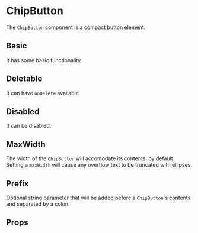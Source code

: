 
<Meta component={ChipButton} title="Docs/ChipButton" />

# ChipButton

The `ChipButton` component is a compact button element.

## Basic

It has some basic functionality

<Editor code={storyBasic} />

## Deletable

It can have `onDelete` available

<Editor code={storyDeletable} />

## Disabled

It can be disabled.

<Editor code={storyDisabled} />

## MaxWidth

The width of the `ChipButton` will accomodate its contents, by default. Setting a `maxWidth` will cause any overflow text to be truncated with ellipses.

<Editor code={storyMaxWidth} />

## Prefix

Optional string parameter that will be added before a `ChipButton`'s contents and separated by a colon.

<Editor code={storyPrefix} />

## Props

<ArgsTable of={ChipButton} exclude={excludedProps} />
